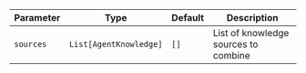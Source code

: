 | Parameter | Type                   | Default | Description                          |
| --------- | ---------------------- | ------- | ------------------------------------ |
| `sources` | `List[AgentKnowledge]` | `[]`    | List of knowledge sources to combine |
